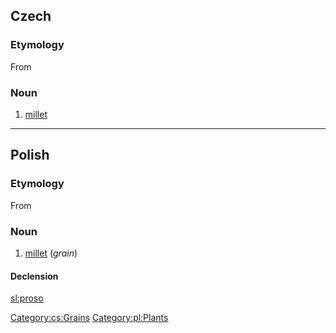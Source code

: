 ==Czech==

===Etymology===
From {{proto|Slavic|proso|lang=cs}}

===Noun===
{{cs-noun|g=n}}

# [[millet]] {{gloss|grain}}

[[Category:cs:Grains]]
----

==Polish==

===Etymology===
From {{proto|Slavic|proso|lang=pl}}

===Noun===
{{infl|pl|noun|g=n}}

# [[millet]] (''grain'')

====Declension====
{{pl-decl-noun-sing
|proso
|prosa
|prosu
|proso
|prosem
|prosie
|proso
}}

[[Category:pl:Plants]]

[[sl:proso]]
